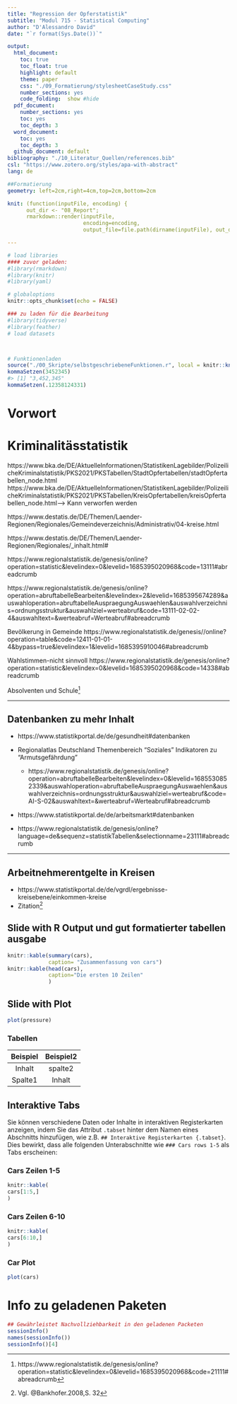 ```yaml
---
title: "Regression der Opferstatistik"
subtitle: "Modul 715 - Statistical Computing"
author: "D'Alessandro David"
date: "`r format(Sys.Date())`"

output:  
  html_document:
    toc: true
    toc_float: true
    highlight: default 
    theme: paper
    css: "./09_Formatierung/stylesheetCaseStudy.css"
    number_sections: yes
    code_folding:  show #hide
  pdf_document:
    number_sections: yes
    toc: yes
    toc_depth: 3
  word_document:
    toc: yes
    toc_depth: 3
  github_document: default
bibliography: "./10_Literatur_Quellen/references.bib"
csl: "https://www.zotero.org/styles/apa-with-abstract"
lang: de

##Formatierung
geometry: left=2cm,right=4cm,top=2cm,bottom=2cm

knit: (function(inputFile, encoding) {
      out_dir <- "08_Report";
      rmarkdown::render(inputFile,
                        encoding=encoding, 
                        output_file=file.path(dirname(inputFile), out_dir, 'M715_Hausarbeit_Dalessandro_David_400324571.html')) })

---
```


```r
# load libraries
#### zuvor geladen:
#library(rmarkdown)
#library(knitr)
#library(yaml)

# globaloptions
knitr::opts_chunk$set(echo = FALSE)

### zu laden für die Bearbeitung
#library(tidyverse)
#library(feather)
# load datasets



# Funktionenladen
source("./00_Skripte/selbstgeschriebeneFunktionen.r", local = knitr::knit_global())
kommaSetzen(3452345)
#> [1] "3,452,345"
kommaSetzen(.12358124331)
```
<!-- ohne Nummerierung -->
# Vorwort {.unnumbered} 



# Kriminalitässtatistik
https://www.bka.de/DE/AktuelleInformationen/StatistikenLagebilder/PolizeilicheKriminalstatistik/PKS2021/PKSTabellen/StadtOpfertabellen/stadtOpfertabellen_node.html
https://www.bka.de/DE/AktuelleInformationen/StatistikenLagebilder/PolizeilicheKriminalstatistik/PKS2021/PKSTabellen/KreisOpfertabellen/kreisOpfertabellen_node.html--> Kann verworfen werden

https://www.destatis.de/DE/Themen/Laender-Regionen/Regionales/Gemeindeverzeichnis/Administrativ/04-kreise.html

https://www.destatis.de/DE/Themen/Laender-Regionen/Regionales/_inhalt.html# 

https://www.regionalstatistik.de/genesis/online?operation=statistic&levelindex=0&levelid=1685395020968&code=13111#abreadcrumb 

https://www.regionalstatistik.de/genesis/online?operation=abruftabelleBearbeiten&levelindex=2&levelid=1685395674289&auswahloperation=abruftabelleAuspraegungAuswaehlen&auswahlverzeichnis=ordnungsstruktur&auswahlziel=werteabruf&code=13111-02-02-4&auswahltext=&werteabruf=Werteabruf#abreadcrumb 

Bevölkerung in Gemeinde https://www.regionalstatistik.de/genesis//online?operation=table&code=12411-01-01-4&bypass=true&levelindex=1&levelid=1685395910046#abreadcrumb

Wahlstimmen-nicht sinnvoll https://www.regionalstatistik.de/genesis/online?operation=statistic&levelindex=0&levelid=1685395020968&code=14338#abreadcrumb

Absolventen und Schule^[https://www.regionalstatistik.de/genesis/online?operation=statistic&levelindex=0&levelid=1685395020968&code=21111#abreadcrumb]

***

## Datenbanken zu mehr Inhalt 
- https://www.statistikportal.de/de/gesundheit#datenbanken

- Regionalatlas Deutschland Themenbereich "Soziales" Indikatoren zu "Armutsgefährdung"
  - https://www.regionalstatistik.de/genesis/online?operation=abruftabelleBearbeiten&levelindex=0&levelid=1685530852339&auswahloperation=abruftabelleAuspraegungAuswaehlen&auswahlverzeichnis=ordnungsstruktur&auswahlziel=werteabruf&code=AI-S-02&auswahltext=&werteabruf=Werteabruf#abreadcrumb

- https://www.statistikportal.de/de/arbeitsmarkt#datenbanken

- https://www.regionalstatistik.de/genesis/online?language=de&sequenz=statistikTabellen&selectionname=23111#abreadcrumb

\newpage

***
## Arbeitnehmerentgelte in Kreisen
- https://www.statistikportal.de/de/vgrdl/ergebnisse-kreisebene/einkommen-kreise
- Zitation^[Vgl. @Bankhofer.2008,S. 32]


## Slide with R Output und gut formatierter tabellen ausgabe

```r
knitr::kable(summary(cars),
             caption= "Zusammenfassung von cars")
knitr::kable(head(cars),
             caption="Die ersten 10 Zeilen"
             )

```

## Slide with Plot

```r
plot(pressure)
```


### Tabellen
Beispiel | Beispiel2
:---------:|:---------:
Inhalt | spalte2
Spalte1| Inhalt

## Interaktive Tabs {.tabset}

Sie können verschiedene Daten oder Inhalte in interaktiven Registerkarten anzeigen, indem Sie das Attribut ```.tabset``` hinter dem Namen eines Abschnitts hinzufügen, wie z.B. ```## Interaktive Registerkarten {.tabset}```. Dies bewirkt, dass alle folgenden Unterabschnitte wie ```### Cars rows 1-5``` als Tabs erscheinen:

### Cars Zeilen 1-5 {-}

```r
knitr::kable(
cars[1:5,]
)
```

###  Cars Zeilen 6-10 {-}

```r
knitr::kable(
cars[6:10,]
)
```

### Car Plot {-}
```r
plot(cars)
```

# Info zu geladenen Paketen
```r
## Gewährleistet Nachvollziehbarkeit in den geladenen Packeten
sessionInfo()
names(sessionInfo())
sessionInfo()[4]

```